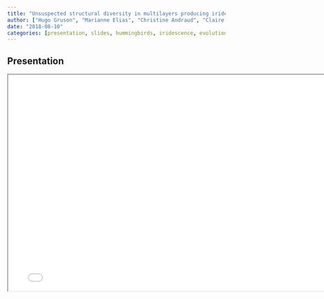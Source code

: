 ```yaml
---
title: "Unsuspected structural diversity in multilayers producing iridescent colours in hummingbirds"
author: ["Hugo Gruson", "Marianne Elias", "Christine Andraud", "Claire Doutrelant", "Doris Gomez"]
date: "2018-08-10"
categories: [presentation, slides, hummingbirds, iridescence, evolution]
---
```


## Presentation

```{=html}
<iframe width="780" height="500" src="diapo_evo.pdf" title="Unsuspected structural diversity in multilayers producing iridescent colours in hummingbirds"></iframe>
```